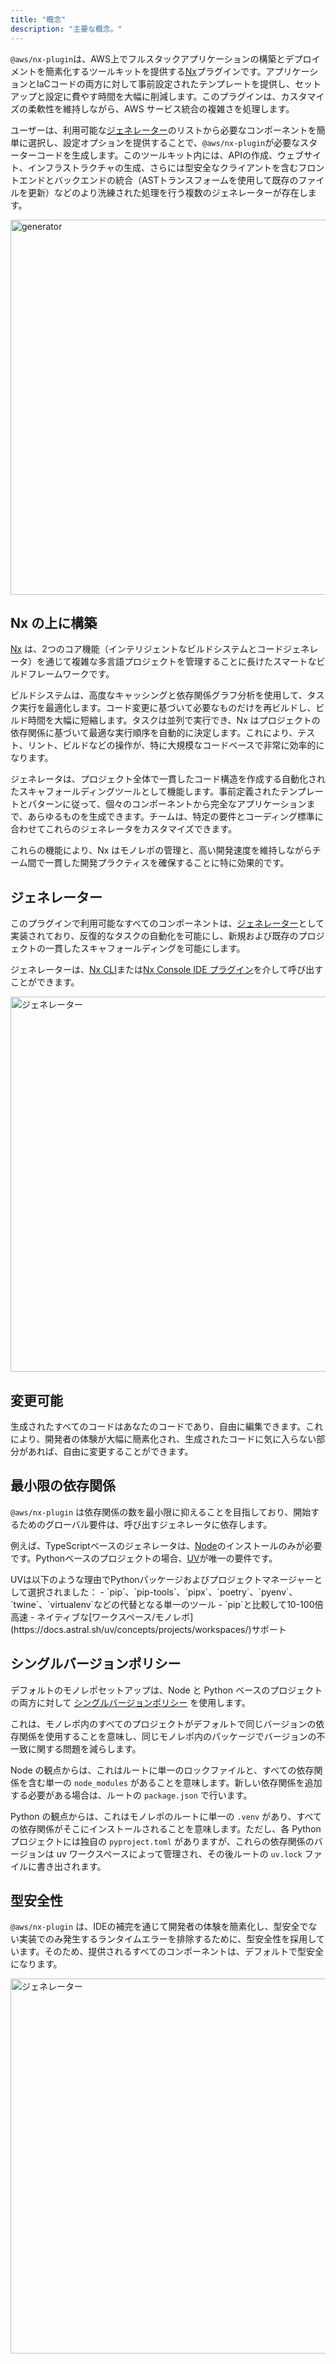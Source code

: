 ```yaml
---
title: "概念"
description: "主要な概念。"
---
```



`@aws/nx-plugin`は、AWS上でフルスタックアプリケーションの構築とデプロイメントを簡素化するツールキットを提供する[Nx](https://nx.dev/)プラグインです。アプリケーションとIaCコードの両方に対して事前設定されたテンプレートを提供し、セットアップと設定に費やす時間を大幅に削減します。このプラグインは、カスタマイズの柔軟性を維持しながら、AWS サービス統合の複雑さを処理します。

ユーザーは、利用可能な[ジェネレーター](#generators)のリストから必要なコンポーネントを簡単に選択し、設定オプションを提供することで、`@aws/nx-plugin`が必要なスターターコードを生成します。このツールキット内には、APIの作成、ウェブサイト、インフラストラクチャの生成、さらには型安全なクライアントを含むフロントエンドとバックエンドの統合（ASTトランスフォームを使用して既存のファイルを更新）などのより洗練された処理を行う複数のジェネレーターが存在します。

<Image src={websiteGeneratorGif} alt="generator" width="800" height="600" />

## Nx の上に構築

[Nx](https://nx.dev) は、2つのコア機能（インテリジェントなビルドシステムとコードジェネレータ）を通じて複雑な多言語プロジェクトを管理することに長けたスマートなビルドフレームワークです。

ビルドシステムは、高度なキャッシングと依存関係グラフ分析を使用して、タスク実行を最適化します。コード変更に基づいて必要なものだけを再ビルドし、ビルド時間を大幅に短縮します。タスクは並列で実行でき、Nx はプロジェクトの依存関係に基づいて最適な実行順序を自動的に決定します。これにより、テスト、リント、ビルドなどの操作が、特に大規模なコードベースで非常に効率的になります。

ジェネレータは、プロジェクト全体で一貫したコード構造を作成する自動化されたスキャフォールディングツールとして機能します。事前定義されたテンプレートとパターンに従って、個々のコンポーネントから完全なアプリケーションまで、あらゆるものを生成できます。チームは、特定の要件とコーディング標準に合わせてこれらのジェネレータをカスタマイズできます。

これらの機能により、Nx はモノレポの管理と、高い開発速度を維持しながらチーム間で一貫した開発プラクティスを確保することに特に効果的です。

## ジェネレーター

このプラグインで利用可能なすべてのコンポーネントは、[ジェネレーター](https://nx.dev/features/generate-code)として実装されており、反復的なタスクの自動化を可能にし、新規および既存のプロジェクトの一貫したスキャフォールディングを可能にします。

ジェネレーターは、[Nx CLI](https://nx.dev/features/generate-code#invoke-generators)または[Nx Console IDE プラグイン](https://nx.dev/getting-started/editor-setup)を介して呼び出すことができます。

<Image src={generatorsJpg} alt="ジェネレーター" width="800" height="600" />

## 変更可能

生成されたすべてのコードはあなたのコードであり、自由に編集できます。これにより、開発者の体験が大幅に簡素化され、生成されたコードに気に入らない部分があれば、自由に変更することができます。

## 最小限の依存関係

`@aws/nx-plugin` は依存関係の数を最小限に抑えることを目指しており、開始するためのグローバル要件は、呼び出すジェネレータに依存します。

例えば、TypeScriptベースのジェネレータは、[Node](https://nodejs.org/en/download)のインストールのみが必要です。Pythonベースのプロジェクトの場合、[UV](https://docs.astral.sh/uv/)が唯一の要件です。

<Aside>
  UVは以下のような理由でPythonパッケージおよびプロジェクトマネージャーとして選択されました：
  - `pip`、`pip-tools`、`pipx`、`poetry`、`pyenv`、`twine`、`virtualenv`などの代替となる単一のツール
  - `pip`と比較して10-100倍高速
  - ネイティブな[ワークスペース/モノレポ](https://docs.astral.sh/uv/concepts/projects/workspaces/)サポート
</Aside>

## シングルバージョンポリシー

デフォルトのモノレポセットアップは、Node と Python ベースのプロジェクトの両方に対して [シングルバージョンポリシー](https://nx.dev/concepts/decisions/dependency-management#single-version-policy) を使用します。

これは、モノレポ内のすべてのプロジェクトがデフォルトで同じバージョンの依存関係を使用することを意味し、同じモノレポ内のパッケージでバージョンの不一致に関する問題を減らします。

Node の観点からは、これはルートに単一のロックファイルと、すべての依存関係を含む単一の `node_modules` があることを意味します。新しい依存関係を追加する必要がある場合は、ルートの `package.json` で行います。

Python の観点からは、これはモノレポのルートに単一の `.venv` があり、すべての依存関係がそこにインストールされることを意味します。ただし、各 Python プロジェクトには独自の `pyproject.toml` がありますが、これらの依存関係のバージョンは uv ワークスペースによって管理され、その後ルートの `uv.lock` ファイルに書き出されます。

## 型安全性

`@aws/nx-plugin` は、IDEの補完を通じて開発者の体験を簡素化し、型安全でない実装でのみ発生するランタイムエラーを排除するために、型安全性を採用しています。そのため、提供されるすべてのコンポーネントは、デフォルトで型安全になります。

<Image src={typeSafetyGif} alt="ジェネレーター" width="800" height="600" />